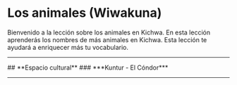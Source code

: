 
# **Los animales (Wiwakuna)**
Bienvenido a la lección sobre los animales en Kichwa. En esta lección aprenderás los nombres de más animales en Kichwa. Esta lección te ayudará a enriquecer más tu vocabulario. 

<ImageFlipContainer lecture="animals-2" tag="animal"/>
<hr />
## **Espacio cultural**
### ***Kuntur - El Cóndor*** 
<ComicSpeechBubble text="El cóndor es un animal importante en el mundo indígena ya que es poderoso y grande. Según leyenda, la aparición de un cóndor indica que algo mal pasará. Si un cóndor vuela en círculos alrededor de una casa, significa que alguien en la casa morirá pronto. Por eso, el cóndor es un mal augurio." alignment = "right" />
<hr />
<Quiz lecture="animals-2" />